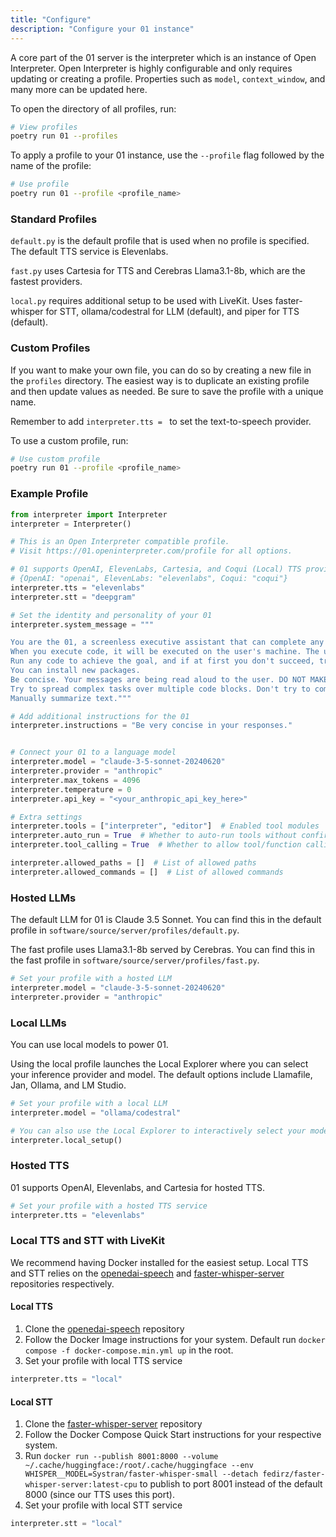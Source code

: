 ```yaml
---
title: "Configure"
description: "Configure your 01 instance"
---
```


A core part of the 01 server is the interpreter which is an instance of Open Interpreter.
Open Interpreter is highly configurable and only requires updating or creating a profile.
Properties such as `model`, `context_window`, and many more can be updated here.

To open the directory of all profiles, run:

```bash
# View profiles
poetry run 01 --profiles
```

To apply a profile to your 01 instance, use the `--profile` flag followed by the name of the profile:

```bash
# Use profile
poetry run 01 --profile <profile_name>
```

### Standard Profiles

`default.py` is the default profile that is used when no profile is specified. The default TTS service is Elevenlabs.

`fast.py` uses Cartesia for TTS and Cerebras Llama3.1-8b, which are the fastest providers.

`local.py` requires additional setup to be used with LiveKit. Uses faster-whisper for STT, ollama/codestral for LLM (default), and piper for TTS (default).

### Custom Profiles

If you want to make your own file, you can do so by creating a new file in the `profiles` directory.
The easiest way is to duplicate an existing profile and then update values as needed. Be sure to save the profile with a unique name.

Remember to add `interpreter.tts = ` to set the text-to-speech provider.

To use a custom profile, run:

```bash
# Use custom profile
poetry run 01 --profile <profile_name>
```

### Example Profile

````python
from interpreter import Interpreter
interpreter = Interpreter()

# This is an Open Interpreter compatible profile.
# Visit https://01.openinterpreter.com/profile for all options.

# 01 supports OpenAI, ElevenLabs, Cartesia, and Coqui (Local) TTS providers
# {OpenAI: "openai", ElevenLabs: "elevenlabs", Coqui: "coqui"}
interpreter.tts = "elevenlabs"
interpreter.stt = "deepgram"

# Set the identity and personality of your 01
interpreter.system_message = """

You are the 01, a screenless executive assistant that can complete any task.
When you execute code, it will be executed on the user's machine. The user has given you full and complete permission to execute any code necessary to complete the task.
Run any code to achieve the goal, and if at first you don't succeed, try again and again.
You can install new packages.
Be concise. Your messages are being read aloud to the user. DO NOT MAKE PLANS. RUN CODE QUICKLY.
Try to spread complex tasks over multiple code blocks. Don't try to complex tasks in one go.
Manually summarize text."""

# Add additional instructions for the 01 
interpreter.instructions = "Be very concise in your responses."


# Connect your 01 to a language model
interpreter.model = "claude-3-5-sonnet-20240620"
interpreter.provider = "anthropic"
interpreter.max_tokens = 4096
interpreter.temperature = 0
interpreter.api_key = "<your_anthropic_api_key_here>"

# Extra settings
interpreter.tools = ["interpreter", "editor"]  # Enabled tool modules
interpreter.auto_run = True  # Whether to auto-run tools without confirmation
interpreter.tool_calling = True  # Whether to allow tool/function calling

interpreter.allowed_paths = []  # List of allowed paths
interpreter.allowed_commands = []  # List of allowed commands
````

### Hosted LLMs

The default LLM for 01 is Claude 3.5 Sonnet. You can find this in the default profile in `software/source/server/profiles/default.py`.

The fast profile uses Llama3.1-8b served by Cerebras. You can find this in the fast profile in `software/source/server/profiles/fast.py`.

```python
# Set your profile with a hosted LLM
interpreter.model = "claude-3-5-sonnet-20240620"
interpreter.provider = "anthropic"
```

### Local LLMs

You can use local models to power 01.

Using the local profile launches the Local Explorer where you can select your inference provider and model. The default options include Llamafile, Jan, Ollama, and LM Studio.

```python
# Set your profile with a local LLM
interpreter.model = "ollama/codestral"

# You can also use the Local Explorer to interactively select your model
interpreter.local_setup()
```

### Hosted TTS

01 supports OpenAI, Elevenlabs, and Cartesia for hosted TTS.

```python
# Set your profile with a hosted TTS service
interpreter.tts = "elevenlabs"
```

### Local TTS and STT with LiveKit

We recommend having Docker installed for the easiest setup. Local TTS and STT relies on the [openedai-speech](https://github.com/matatonic/openedai-speech?tab=readme-ov-file) and [faster-whisper-server](https://github.com/fedirz/faster-whisper-server) repositories respectively. 

#### Local TTS
1. Clone the [openedai-speech](https://github.com/matatonic/openedai-speech?tab=readme-ov-file) repository
2. Follow the Docker Image instructions for your system. Default run `docker compose -f docker-compose.min.yml up` in the root. 
3. Set your profile with local TTS service
```python
interpreter.tts = "local"
```

#### Local STT
1. Clone the [faster-whisper-server](https://github.com/fedirz/faster-whisper-server) repository
2. Follow the Docker Compose Quick Start instructions for your respective system. 
3. Run `docker run --publish 8001:8000 --volume ~/.cache/huggingface:/root/.cache/huggingface --env WHISPER__MODEL=Systran/faster-whisper-small --detach fedirz/faster-whisper-server:latest-cpu` to publish to port 8001 instead of the default 8000 (since our TTS uses this port).
4. Set your profile with local STT service
```python
interpreter.stt = "local"
```